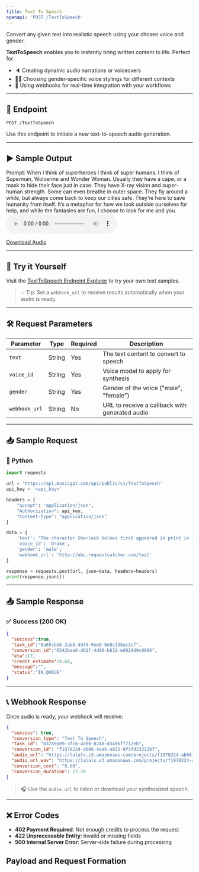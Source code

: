 ```yaml
---
title: Text To Speech
openapi: 'POST /TextToSpeech'
---
```


Convert any given text into realistic speech using your chosen voice and gender.

**TextToSpeech** enables you to instantly bring written content to life. Perfect for:

- 🔈 Creating dynamic audio narrations or voiceovers
- 🧑‍💼 Choosing gender-specific voice stylings for different contexts
- 🔁 Using webhooks for real-time integration with your workflows

---

## 📡 Endpoint

```http
POST /TextToSpeech
```

Use this endpoint to initiate a new text-to-speech audio generation.

---

## ▶️ Sample Output

Prompt: When I think of superheroes I think of super humans. I think of Superman, Wolverine and Wonder Woman. Usually they have a cape, or a mask to hide their face just in case. They have X-ray vision and super-human strength. Some can even breathe in outer space. They fly around a while, but always come back to keep our cities safe. They’re here to save humanity from itself. It’s a metaphor for how we look outside ourselves for help, and while the fantasies are fun, I choose to look for me and you.
<audio controls="1" controlslist="nodownload nofullscreen noremoteplayback" src="https://lalals.s3.amazonaws.com/projects/f1970224-ab06-4aa6-a832-0f3fd23212b7.mp3">Your browser does not support the audio playback.</audio>

<a href="https://lalals.s3.amazonaws.com/projects/f1970224-ab06-4aa6-a832-0f3fd23212b7.wav" target="_blank">Download Audio</a>

---

## 🧪 Try it Yourself

Visit the [TextToSpeech Endpoint Explorer](/api-documentation/endpoint/TextToSpeech) to try your own text samples.

> 💡 Tip: Set a `webhook_url` to receive results automatically when your audio is ready.

---

## 🛠️ Request Parameters

| Parameter      | Type    | Required | Description                                      |
|----------------|---------|----------|--------------------------------------------------|
| `text`         | String  | Yes      | The text content to convert to speech            |
| `voice_id`     | String  | Yes      | Voice model to apply for synthesis               |
| `gender`       | String  | Yes      | Gender of the voice ("male", "female")           |
| `webhook_url`  | String  | No       | URL to receive a callback with generated audio   |

---

## 📥 Sample Request

### 🐍 Python
```python
import requests

url = 'https://api.musicgpt.com/api/public/v1/TextToSpeech'
api_key = '<api_key>'

headers = {
    "accept": "application/json",
    "Authorization": api_key,
    "Content-Type": "application/json"
}

data = {
    'text': "The character Sherlock Holmes first appeared in print in 1887's A Study in Scarlet...",
    'voice_id': 'Drake',
    'gender': 'male',
    'webhook_url': 'http://abc.requestcatcher.com/test'
}

response = requests.post(url, json=data, headers=headers)
print(response.json())
```

---

## 📤 Sample Response

### ✅ Success (200 OK)
```json
{
  "success":true,
  "task_id":"0a65cbb6-2ab8-4949-9ee0-0e8c138ac2cf",
  "conversion_id":"6542baa6-d61f-4d90-b832-ed929d9c0996",
  "eta":17,
  "credit_estimate":0.68,
  "message":"",
  "status":"IN_QUEUE"
}
```

---

## 📞 Webhook Response

Once audio is ready, your webhook will receive:

```json
{
  "success": true, 
  "conversion_type": "Text To Speech", 
  "task_id": "037a9a09-3fc6-4a90-8748-d3406ff712eb", 
  "conversion_id": "f1970224-ab06-4aa6-a832-0f3fd23212b7", 
  "audio_url": "https://lalals.s3.amazonaws.com/projects/f1970224-ab06-4aa6-a832-0f3fd23212b7.mp3", 
  "audio_url_wav": "https://lalals.s3.amazonaws.com/projects/f1970224-ab06-4aa6-a832-0f3fd23212b7.wav", 
  "conversion_cost": "0.68", 
  "conversion_duration": 27.78
}
```

> 🎧 Use the `audio_url` to listen or download your synthesized speech.

---

## ❌ Error Codes

- **402 Payment Required**: Not enough credits to process the request
- **422 Unprocessable Entity**: Invalid or missing fields
- **500 Internal Server Error**: Server-side failure during processing


## Payload and Request Formation